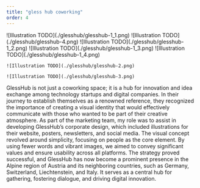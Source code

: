 ```yaml
---
title: "gless hub coworking"
order: 4
---
```


<Illustrations>
    <Slideshow>
        ![Illustration TODO](./glesshub/glesshub-1_1.png)
        ![Illustration TODO](./glesshub/glesshub-4.png)
        ![Illustration TODO](./glesshub/glesshub-1_2.png)
        ![Illustration TODO](./glesshub/glesshub-1_3.png)
        ![Illustration TODO](./glesshub/glesshub-1_4.png)
    </Slideshow>

    ![Illustration TODO](./glesshub/glesshub-2.png)

    ![Illustration TODO](./glesshub/glesshub-3.png)
</Illustrations>

<Description>
    GlessHub is not just a coworking space; it is a hub for innovation and idea
    exchange among technology startups and digital companies.
    In their journey to establish themselves as a renowned reference, they
    recognized the importance of creating a visual identity that would effectively
    communicate with those who wanted to be part of their creative atmosphere.
    As part of the marketing team, my role was to assist in developing GlessHub’s
    corporate design, which included illustrations for their website, posters,
    newsletters, and social media. The visual concept revolved around simplicity,
    focusing on people as the core element. By using fewer words and vibrant images,
    we aimed to convey significant values and ensure usability across all platforms.
    The strategy proved successful, and GlessHub has now become a prominent presence
    in the Alpine region of Austria and its neighboring countries, such as Germany,
    Switzerland, Liechtenstein, and Italy. It serves as a central hub for gathering,
    fostering dialogue, and driving digital innovation.
</Description>
